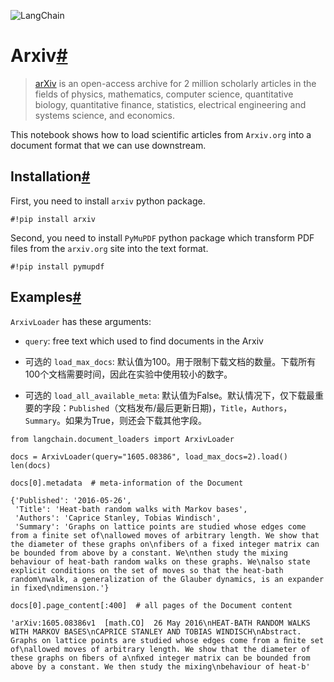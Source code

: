 

<Head>
  <script>
    {
      `(function() {
         var _hmt = _hmt || [];
(function() {
  var hm = document.createElement("script");
  hm.src = "https://hm.baidu.com/hm.js?e60fb290e204e04c5cb6f79b0ac1e697";
  var s = document.getElementsByTagName("script")[0]; 
  s.parentNode.insertBefore(hm, s);
})();
       })();`
    }
  </script>
</Head>

![LangChain](https://pica.zhimg.com/50/v2-56e8bbb52aa271012541c1fe1ceb11a2_r.gif)





Arxiv[#](#arxiv "Permalink to this headline")
=============================================

> 
> [arXiv](https://arxiv.org/) is an open-access archive for 2 million scholarly articles in the fields of physics, mathematics, computer science, quantitative biology, quantitative finance, statistics, electrical engineering and systems science, and economics.
> 
> 
> 

This notebook shows how to load scientific articles from `Arxiv.org` into a document format that we can use downstream.

Installation[#](#installation "Permalink to this headline")
-----------------------------------------------------------

First, you need to install `arxiv` python package.

```
#!pip install arxiv

```

Second, you need to install `PyMuPDF` python package which transform PDF files from the `arxiv.org` site into the text format.

```
#!pip install pymupdf

```

Examples[#](#examples "Permalink to this headline")
---------------------------------------------------

`ArxivLoader` has these arguments:

* `query`: free text which used to find documents in the Arxiv

* 可选的 `load_max_docs`: 默认值为100。用于限制下载文档的数量。下载所有100个文档需要时间，因此在实验中使用较小的数字。

* 可选的 `load_all_available_meta`: 默认值为False。默认情况下，仅下载最重要的字段：`Published`（文档发布/最后更新日期)，`Title`，`Authors`，`Summary`。如果为True，则还会下载其他字段。

```
from langchain.document_loaders import ArxivLoader

```

```
docs = ArxivLoader(query="1605.08386", load_max_docs=2).load()
len(docs)

```

```
docs[0].metadata  # meta-information of the Document

```

```
{'Published': '2016-05-26',
 'Title': 'Heat-bath random walks with Markov bases',
 'Authors': 'Caprice Stanley, Tobias Windisch',
 'Summary': 'Graphs on lattice points are studied whose edges come from a finite set of\nallowed moves of arbitrary length. We show that the diameter of these graphs on\nfibers of a fixed integer matrix can be bounded from above by a constant. We\nthen study the mixing behaviour of heat-bath random walks on these graphs. We\nalso state explicit conditions on the set of moves so that the heat-bath random\nwalk, a generalization of the Glauber dynamics, is an expander in fixed\ndimension.'}

```

```
docs[0].page_content[:400]  # all pages of the Document content

```

```
'arXiv:1605.08386v1  [math.CO]  26 May 2016\nHEAT-BATH RANDOM WALKS WITH MARKOV BASES\nCAPRICE STANLEY AND TOBIAS WINDISCH\nAbstract. Graphs on lattice points are studied whose edges come from a ﬁnite set of\nallowed moves of arbitrary length. We show that the diameter of these graphs on ﬁbers of a\nﬁxed integer matrix can be bounded from above by a constant. We then study the mixing\nbehaviour of heat-b'

```

